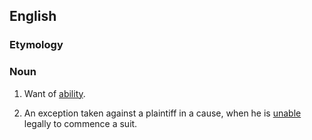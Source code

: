 ==English==

===Etymology===
{{prefix|en|non|ability}}

===Noun===
{{en-noun|nonabilities}}

# Want of [[ability]].
# {{lb|en|legal}} An exception taken against a plaintiff in a cause, when he is [[unable]] legally to commence a suit.